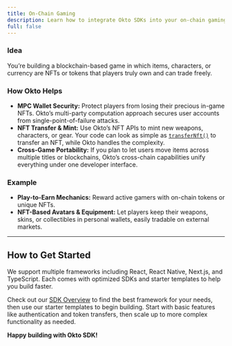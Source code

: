 ```yaml
---
title: On-Chain Gaming
description: Learn how to integrate Okto SDKs into your on-chain gaming apps to enable seamless cross-chain transactions and wallet management.
full: false
---
```


<AIMarkdownComponent isIndex={false} />

### **Idea**  

You’re building a blockchain-based game in which items, characters, or currency are NFTs or tokens that players truly own and can trade freely.

### **How Okto Helps**

- **MPC Wallet Security:** Protect players from losing their precious in-game NFTs. Okto’s multi-party computation approach secures user accounts from single-point-of-failure attacks.  
- **NFT Transfer & Mint:** Use Okto’s NFT APIs to mint new weapons, characters, or gear. Your code can look as simple as [`transferNft()`](/docs/react-sdk/okto-embedded-wallet/use-user-embedded-wallet/transfer-nfts) to transfer an NFT, while Okto handles the complexity.  
- **Cross-Game Portability:** If you plan to let users move items across multiple titles or blockchains, Okto’s cross-chain capabilities unify everything under one developer interface.

### **Example**

- **Play-to-Earn Mechanics:** Reward active gamers with on-chain tokens or unique NFTs.  
- **NFT-Based Avatars & Equipment:** Let players keep their weapons, skins, or collectibles in personal wallets, easily tradable on external markets.

---

## How to Get Started

We support multiple frameworks including React, React Native, Next.js, and TypeScript. Each comes with optimized SDKs and starter templates to help you build faster.

Check out our [SDK Overview](/docs/okto-sdk/supported-sdk-platforms) to find the best framework for your needs, then use our starter templates to begin building. Start with basic features like authentication and token transfers, then scale up to more complex functionality as needed.

<QuickStartBanner />

**Happy building with Okto SDK!**
